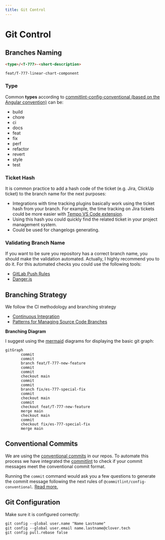 ```yaml
---
title: Git Control
---
```


# Git Control

## Branches Naming

```markdown
<type>/<T-777>-<short-description>

feat/T-777-linear-chart-component
```

### Type

Common **types** according to [commitlint-config-conventional (based on the Angular convention)](https://github.com/conventional-changelog/commitlint/tree/master/@commitlint/config-conventional#type-enum) can be:

- build
- chore
- ci
- docs
- feat
- fix
- perf
- refactor
- revert
- style
- test

### Ticket Hash

It is common practice to add a hash code of the ticket (e.g. Jira, ClickUp ticket) to the branch name for the next purposes:

- Integrations with time tracking plugins basically work using the ticket hash from your branch. For example, the time tracking on Jira tickets could be more easier with [Tempo VS Code extension](https://marketplace.visualstudio.com/items?itemName=Tempo.tempotimetracking).
- Using this hash you could quickly find the related ticket in your project management system.
- Could be used for changelogs generating.

### Validating Branch Name

If you want to be sure you repository has a correct branch name, you should make the validation automated. Actually, I highly recommend you to do it. For this automated checks you could use the following tools:

- [GitLab Push Rules](https://docs.gitlab.com/ee/user/project/repository/push_rules.html#validate-branch-names)
- [Danger.js](https://github.com/danger/danger-js)

## Branching Strategy

We follow the CI methodology and branching strategy

- [Continuous Integration](https://martinfowler.com/articles/continuousIntegration.html)
- [Patterns for Managing Source Code Branches](https://martinfowler.com/articles/branching-patterns.html)

**Branching Diagram**

I suggest using the [mermaid](https://mermaid.js.org/) diagrams for displaying the basic git graph:

```mermaid
gitGraph
       commit
       commit
       branch feat/T-777-new-feature
       commit
       commit
       checkout main
       commit
       commit
       branch fix/es-777-special-fix
       commit
       checkout main
       commit
       checkout feat/T-777-new-feature
       merge main
       checkout main
       commit
       checkout fix/es-777-special-fix
       merge main
```

## Conventional Commits

We are using the [conventional commits](https://www.conventionalcommits.org/en/v1.0.0/) in our repos. To automate this process we have integrated the [commitlint](https://github.com/conventional-changelog/commitlint) to check if your commit messages meet the conventional commit format.

Running the `commit` command would ask you a few questions to generate the commit message following the next rules of `@commitlint/config-conventional`. [Read more.](https://github.com/conventional-changelog/commitlint/tree/master/@commitlint/config-conventional)

## Git Configuration

Make sure it is configured correctly:

```markdown
git config --global user.name "Name Lastname"
git config --global user.email name.lastname@clover.tech
git config pull.rebase false
```
